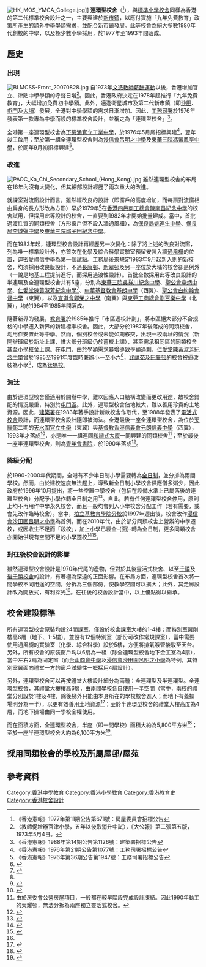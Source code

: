 [[File:HK_MOS_YMCA_College.jpg|thumb]]]]
'''連環型校舍'''（{{lang-en|Inter-locking Type Secondary School}}<ref>《香港憲報》1977年第11期公告第671號：房屋委員會招標公告</ref>），與[[標準小學校舍|標準小學校舍]]同樣為香港的第二代標準校舍設計之一，主要興建於[[香港新市鎮|新市鎮]]，以應付實施「九年免費教育」政策所產生的額外中學學額需求，並配合新市鎮發展。此等校舍為絕大多數1980年代創校的中學，以及極少數小學採用，於1977年至1993年間落成。

==歷史==
===出現===
[[File:BLMCSS-Front_20070828.jpg|thumb]]
自1973年[[文憑教師薪酬運動|文憑教師薪酬運動]]以後，香港增加官立、津貼中學學額的呼聲日增<ref>〈教師促增辦官津小學，五年以後取消升中試〉，《大公報》第二張第五版，1973年5月4日。</ref>。因此，香港政府決定在1978年起推行「九年免費教育」，大幅增加免費初中學額。此外，適逢衛星城市及第二代新市鎮（即[[沙田新市鎮|沙田]]、[[屯門新市鎮|屯門]]及[[大埔新市鎮|大埔]]）發展，全港對中學學額的需求日漸增加。因此，[[工務司署|工務司署]]於1976年發表第一款專為中學而設的標準校舍設計，並稱之為「連環型校舍」<ref>《香港憲報》1988年第14期公告第1126號：建築署招標公告</ref>。

全港第一座連環型校舍為[[下葵涌官立中學|下葵涌官立工業中學]]，於1976年5月尾招標興建<ref>《香港憲報》1976年第21期公告第1077號：工務司署招標公告</ref>，翌年竣工啟用；至於第一組全連環型校舍則為[[浸信會呂明才中學|浸信會呂明才中學]]及[[東華三院馮黃鳳亭中學|東華三院馮黃鳳亭中學]]，於同年9月初招標興建<ref>《香港憲報》1976年第36期公告第1947號：工務司署招標公告</ref>。

===改進===
[[File:PAOC_Ka_Chi_Secondary_School_(Hong_Kong).jpg|thumb]]
雖然連環型校舍的布局在16年內沒有大變化，但其細部設計經歷了兩次重大的改進。

就課室對流窗設計而言，雖然經改良的設計（即窗戶的高度增加，而每扇對流窗相由扁身的長方形改為方形）早於1979年<ref>{{Cite web |url=https://www.cnc.edu.hk/%E5%AD%B8%E6%A0%A1%E7%B0%A1%E4%BB%8B/ |title=學校簡介-香港四邑商工總會陳南昌紀念中學 |access-date=2021-01-14 |archive-date=2021-01-18 |archive-url=https://web.archive.org/web/20210118134427/https://cnc.edu.hk/%E5%AD%B8%E6%A0%A1%E7%B0%A1%E4%BB%8B/ |dead-url=no }}</ref>在[[香港四邑商工總會陳南昌紀念中學|香港四邑商工總會陳南昌紀念中學]]的校舍試用，但採用此等設計的校舍，一直要到1982年才開始批量建成。當中，首批過渡性質的同類校舍（方形窗戶但不設入牆通風櫃），為[[保良局姚連生中學|保良局姚連生中學]]、[[保良局李城璧中學|保良局李城璧中學]]及[[東華三院邱子田紀念中學|東華三院邱子田紀念中學]]。

而在1983年起，連環型校舍設計再經歷另一次變化：除了將上述的改良對流窗，列為唯一標準設計外，亦首次在化學及綜合科學實驗室預留安裝入牆[[通風櫃|通風櫃]]的位置，[[迦密愛禮信中學|迦密愛禮信中學]]為第一個試點。工務局後來規定1983年9月起新入則的新校舍，均須採用改良版設計，不過[[長康邨|長康邨]]、[[新翠邨|新翠邨]]及另一座位於大埔的校舍卻是例外（一說是地基工程提前進行，而採用過渡性設計）。首批全數採用此等改良設計的半連環及全連環型校舍共有5座，分別為[[東華三院吳祥川紀念中學|東華三院吳祥川紀念中學]]、[[聖公會李炳中學|聖公會李炳中學]]、[[仁愛堂陳黃淑芳紀念中學|仁愛堂陳黃淑芳紀念中學]]<ref name=CWSF>{{Cite web |url=http://www.cccmwfys.edu.hk/info.php?id=1 |title=仁愛堂陳黃淑芳紀念中學-學校資訊 |access-date=2021-01-14 |archive-date=2021-01-16 |archive-url=https://web.archive.org/web/20210116220058/http://www.cccmwfys.edu.hk/info.php?id=1 |dead-url=no }}</ref>、[[中華基督教會基朗中學|中華基督教會基朗中學]]（西翼）、[[聖公會白約翰會督中學|聖公會白約翰會督中學]]（東翼），以及[[宣道會鄭榮之中學|宣道會鄭榮之中學]]（南翼）與[[東莞工商總會劉百樂中學|東莞工商總會劉百樂中學]]（北翼），均於1984至1985年間落成。

隨著新界的發展，[[香港教育局|教育署]]於1985年推行「市區遷校計劃」，將市區絕大部分不合規格的中學遷入新界的新建標準校舍。因此，大部分於1987年後落成的同類校舍，均用作安置此等中學。然而，個別校舍或未能如期移交，出現一校兩址的情況（新開辦班級於新址上課，惟大部分班級仍於舊校上課），甚至需承租同區的同類校舍甚至[[標準小學校舍|小學校舍]]上課。在[[屯門|屯門]]，由於學額需求暴增導致學額過剩，[[仁愛堂陳黃淑芳紀念中學|仁愛堂陳黃淑芳紀念中學]]曾於1985至1991年度臨時兼辦小一至小六<ref name=CWSF/>，[[仁濟醫院羅陳楚思小學|兆禧苑]]及[[中華基督教會蒙黃花沃紀念小學|田景邨]]的校舍被逼改裝為小學<ref>{{Cite web |url=http://m.cccmwfys.edu.hk/school/%E5%AD%B8%E6%A0%A1%E7%B0%A1%E4%BB%8B.pdf |title=中華基督教會蒙黃花沃紀念小學-學校簡介 |access-date=2021-01-14 |archive-date=2016-04-15 |archive-url=https://web.archive.org/web/20160415160514/http://m.cccmwfys.edu.hk/school/%E5%AD%B8%E6%A0%A1%E7%B0%A1%E4%BB%8B.pdf |dead-url=no }}</ref>，成為[[猛獁校|猛獁校]]。

===淘汰===
由於連環型校舍僅適用於開辦中學，難以因應人口結構改變而更改用途，故校舍錯配的情況嚴重，特別於[[屯門區|屯門區]]。此外，連環型校舍佔地較大，難以善用珍貴的土地資源。因此，[[建築署|建築署]]在1983年著手設計新款校舍作取代，至1988年發表了[[靈活式校舍|靈活式校舍]]設計，而連環型校舍設計隨即被淘汰。全港最後一座全連環型校舍，為位於[[天耀邨|天耀邨]]二期的[[天水圍官立中學|天水圍官立中學]]（東翼）與[[基督教香港信義會元朗信義中學|基督教香港信義會元朗信義中學]]（西翼），1993年才落成<ref>{{cite web|title= YLLSS 學校資料|url= http://www.yll.edu.hk/aboutus_school_information_c.html|accessdate= 2020-08-16|archive-date= 2020-03-25|archive-url= https://web.archive.org/web/20200325100921/http://www.yll.edu.hk/aboutus_school_information_c.html|dead-url= no}}</ref>，亦是唯一一組連同[[和諧式大廈|和諧式大廈]]一同興建的同類校舍<ref>由於房委會公營房屋項目，一般都在較早階段完成設計凍結。因此1990年動工的天耀邨，無法分拆為兩座獨立靈活式校舍。</ref>；至於最後一座半連環型校舍，則為[[青年會書院|青年會書院]]，於1990年落成<ref>{{Cite book zh | author = 青年會書院 | title = 青年會書院50週年金禧紀念特刊 | location = 香港 | publisher = 青年會書院 | date = 2002 | pages = 14-15}}</ref>。

===降級分配===
於1990-2000年代期間，全港有不少半日制小學需要轉為[[全日制|全日制]]，並分拆為兩間學校。然而，由於建校速度無法趕上，導致新全日制小學校舍供應僧多粥少，因此政府於1996年10月提出，將一些空置中學校舍（包括在設備水準上已屬落後的連環型校舍）分配予小學作轉全日制之用<ref>{{Cite web |url=https://www.legco.gov.hk/yr96-97/chinese/panels/ed/papers/ed1810-5.htm |title=立法局教育事務委員會-全日制小學 |access-date=2021-08-27 |archive-date=2021-08-27 |archive-url=https://web.archive.org/web/20210827100405/https://www.legco.gov.hk/yr96-97/chinese/panels/ed/papers/ed1810-5.htm |dead-url=no }}</ref>。自此，若有任何連環型校舍停用，原則上均不再用作中學永久校舍，而且一般均會列入小學校舍分配工作（若有需要，或會先改作臨時校舍）。當中，[[柏立基教育學院#沙田校園（香港教育學院柏立基第二分校）|柏立基教育學院分校]]於1997年遷出後，校舍改作[[浸信會沙田圍呂明才小學|浸信會沙田圍呂明才小學]]為首例。而在2010年代，由於部分同類校舍上營辦的中學遷校，或因收生不足而「殺校」，加上小學已經全-{面}-轉為全日制，更多同類校舍亦開始供現有空間不足的小學遷校<ref>{{Cite web |url=https://www.edb.gov.hk/tc/sch-admin/sch-premises-info/allocation-of-sch/SAE_2017_1st/Premises_Info_SAE2017_1st.html |title=教育局-2017年第一次校舍分配工作：校舍資料 |access-date=2021-01-14 |archive-date=2019-10-20 |archive-url=https://web.archive.org/web/20191020005654/https://www.edb.gov.hk/tc/sch-admin/sch-premises-info/allocation-of-sch/SAE_2017_1st/Premises_Info_SAE2017_1st.html |dead-url=no }}</ref><ref>{{Cite web |url=https://www.edb.gov.hk/tc/sch-admin/sch-premises-info/allocation-of-sch/SAE_2019_2nd/Premises_Info_SAE2019_2nd.html |title=教育局-2019年第二次校舍分配工作：校舍資料 |access-date=2021-01-14 |archive-date=2020-08-14 |archive-url=https://web.archive.org/web/20200814135016/https://www.edb.gov.hk/tc/sch-admin/sch-premises-info/allocation-of-sch/SAE_2019_2nd/Premises_Info_SAE2019_2nd.html |dead-url=no }}</ref>。

===對往後校舍設計的影響===
雖然連環型校舍設計是1970年代尾的產物，但對於其後靈活式校舍、以至[[千禧校舍|千禧]]及[[後千禧校舍|後千禧校舍]]的設計，有著極為深遠的正面影響。在布局方面，連環型校舍首次將一間學校不同用途的空間，分拆為三個部份，使教學空間可以擴大；此外，其走廊設計改為開放式，有利採光<ref name=ARCH/>。在往後的校舍設計當中，以上優點得以繼承。

==校舍建設標準==
所有連環型校舍原裝均設24間課室，僅設於校舍課室大樓的1-4樓；而特別室翼則樓高6層（地下、1-5樓），並設有12個特別室（部份可改作常規課室），當中需要使用通風櫥的實驗室（化學、綜合科學）設於5樓，方便將排氣喉管接駁至天台。另外，所有校舍的原裝窗戶均以6扇為一組（除全連環型校舍地下金工室為4扇），當中左右2扇為固定窗（而[[台山商會中學|台山商會中學]]及[[浸信會沙田圍呂明才小學|浸信會沙田圍呂明才小學]]為特例，其特別室翼面向禮堂一方的窗戶試驗性一概採用4扇設計）。

另外，連環型校舍可以再按禮堂大樓設計細分為兩種：全連環型及半連環型。全連環型校舍，其禮堂大樓樓高6層，由兩間學校各自使用一半空間（當中，兩校的禮堂分別設於1樓及4樓，除後梯外只能由本身所在的學校校舍進入；而地下有蓋操場則分為一半），以更有效善用土地資源<ref name=ARCH>{{Cite web |url=http://minisite.proj.hkedcity.net/hkiakit/getResources.html?id=3957 |title=《價值與影響-香港校舍設計的歷史：教師筆記》，P.7-9. |access-date=2021-01-14 |archive-date=2019-01-19 |archive-url=https://web.archive.org/web/20190119230702/https://minisite.proj.hkedcity.net/hkiakit/getResources.html?id=3957 |dead-url=no }}</ref>；至於半連環型校舍的禮堂大樓高度為4層，而地下操場由同一學校全權使用。

而在面積方面，全連環型校舍，半座（即一間學校）面積大約為5,800平方米<ref>{{Cite web |url=https://www.edb.gov.hk/tc/sch-admin/sch-premises-info/allocation-of-sch/SAE_2019_2nd/Premises_Info_SAE2019_2nd.html |title=2019年第二次校舍分配工作-校舍資料 |access-date=2021-01-14 |archive-date=2020-08-14 |archive-url=https://web.archive.org/web/20200814135016/https://www.edb.gov.hk/tc/sch-admin/sch-premises-info/allocation-of-sch/SAE_2019_2nd/Premises_Info_SAE2019_2nd.html |dead-url=no }}</ref>；至於一座半連環型校舍大約為6,100平方米<ref>{{Cite web |url=https://www.edb.gov.hk/tc/sch-admin/sch-premises-info/allocation-of-sch/SAE_2017_1st/Premises_Info_SAE2017_1st.html |title=2017年第一次校舍分配工作-校舍資料 |access-date=2021-01-14 |archive-date=2019-10-20 |archive-url=https://web.archive.org/web/20191020005654/https://www.edb.gov.hk/tc/sch-admin/sch-premises-info/allocation-of-sch/SAE_2017_1st/Premises_Info_SAE2017_1st.html |dead-url=no }}</ref>。

==採用同類校舍的學校及所屬屋邨/屋苑==
{{main|連環型校舍列表}}

==參考資料==
{{reflist}}


[[Category:香港中學教育|Category:香港中學教育]]
[[Category:香港小學教育|Category:香港小學教育]]
[[Category:香港教育史|Category:香港教育史]]
[[Category:香港校舍設計|Category:香港校舍設計]]